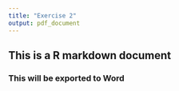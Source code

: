 ```yaml
---
title: "Exercise 2"
output: pdf_document
---
```


## This is a R markdown document
### This will be exported to Word